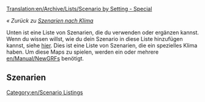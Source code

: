 [[Translation:en/Archive/Lists/Scenario by Setting - Special]]

''« Zurück zu [[de/Archive/Lists/Szenarien nach Klima|Szenarien nach Klima]]''

[[Category:en/Scenario Listings]]

Unten ist eine Liste von Szenarien, die du verwenden oder ergänzen kannst. Wenn du wissen willst, wie du dein Szenario in diese Liste hinzufügen kannst, siehe [[en/Archive/Lists/List of player-made scenarios|hier]]. Dies ist eine Liste von Szenarien, die ein spezielles Klima haben. Um diese Maps zu spielen, werden ein oder mehrere [[en/Manual/NewGRF]]s benötigt.

==Szenarien==